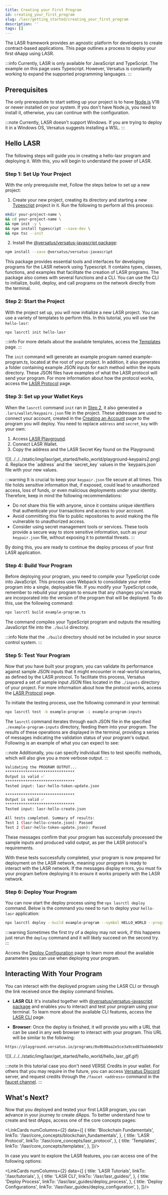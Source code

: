 ```yaml
---
title: Creating your First Program
id: creating_your_first_program
slug: /lasr/getting_started/creating_your_first_program
description: ''
tags: []
---
```



The LASR framework provides an agnostic platform for developers to create contract-based applications. This page outlines a process to deploy your first dAapp using LASR.

:::info
  Currently, LASR is only available for JavaScript and TypeScript. The example on this page uses Typescript. However, Versatus is constantly working to expand the supported programming languages.
:::

## Prerequisites

The only prerequisite to start setting up your project is to have [Node.js](https://nodejs.org/docs/latest/api/synopsis.html) V18 or newer installed on your system. If you don't have Node.js, you need to install it, otherwise, you can continue with the configuration.

:::note
Currently, LASR doesn't support Windows. If you are trying to deploy it in a Windows OS, Versatus suggests installing a WSL.
:::

## Hello LASR

The following steps will guide you in creating a hello-lasr program and deploying it. With this, you will begin to understand the power of LASR.

### Step 1: Set Up Your Project

With the only prerequisite met, Follow the steps below to set up a new project:

1. Create your new project, creating its directory and starting a new [Typescript](https://www.typescriptlang.org/docs/) project in it. Run the following to perform all this process:

```bash copy
mkdir your-project-name \
&& cd your-project-name \
&& npm init -y \
&& npm install typescript --save-dev \
&& npx tsc --init
```

2. Install the [@versatus/versatus-javascript package](https://www.npmjs.com/package/@versatus/versatus-javascript): 

```bash copy
npm install --save @versatus/versatus-javascript
```

This package provides essential tools and interfaces for developing programs for the LASR network using Typescript. It contains types, classes, functions, and examples that facilitate the creation of LASR programs. The package also comes with several functions and a CLI. You can use the CLI to initialize, build, deploy, and call programs on the network directly from the terminal.

### Step 2: Start the Project

With the project set up, you will now initialize a new LASR project. You can use a variety of templates to perform this. In this tutorial, you will use the `hello-lasr`:

```bash copy
npx lasrctl init hello-lasr
```

:::info
For more details about the available templates, access the [Templates](/lasr/core_concepts/templates) page. 
:::

The `init` command will generate an example program named example-program.ts, located at the root of your project. In addition, it also generates a folder containing example JSON inputs for each method within the inputs directory. These JSON files have examples of what the LASR protocol will send your program. For more information about how the protocol works, access the [LASR Protocol](/lasr/core_concepts/lasr_protocol) page.

### Step 3: Set up your Wallet Keys

When the `lasrctl` command `init` ran in [Step 2](#step-2-start-the-project), it also generated a `.lars/wallet/keypairs.json` file in the project. These addresses are used to connect your account, created in the [Creating an Account](/lasr/getting_started/creating_an_account) page to the program you will deploy. You need to replace `address` and `secret_key` with your own:

1. Access [LASR Playground](http://faucet.versatus.io/).
2. Connect LASR Wallet.
3. Copy the address and the LASR Secret Key found on the Playground:
<MediaWrapper>
![](../../../static/img/lasr/get_started/hello_world/playground-keypairs2.png)
</MediaWrapper>
4. Replace the `address` and the `secret_key` values in the `keypairs.json` file with your new values.

:::warning
  It is crucial to keep your `keypair.json` file secure at all times. This file holds sensitive information that, if exposed, could lead to unauthorized access, loss of funds, or even malicious deployments under your identity. 
  Therefore, keep in mind the following recommendations:

  - Do not share this file with anyone, since it contains unique identifiers that authenticate your transactions and access to your account.
  - Avoid committing this file to public repositories to avoid making the file vulnerable to unauthorized access.
  - Consider using secret management tools or services. These tools provide a secure way to store sensitive information, such as your `keypair.json` file, without exposing it to potential threats.
:::

By doing this, you are ready to continue the deploy process of your first LASR application.

### Step 4: Build Your Program

Before deploying your program, you need to compile your TypeScript code into JavaScript. This process uses Webpack to consolidate your entire program into a single, deployable file. If you modify your TypeScript code, remember to rebuild your program to ensure that any changes you've made are incorporated into the version of the program that will be deployed. To do this, use the following command:

```bash copy
npx lasrctl build example-program.ts
```

The command compiles your TypeScript program and outputs the resulting JavaScript file into the `./build` directory.

:::info
  Note that the `./build` directory should not be included in your source control system.
:::

### Step 5: Test Your Program

Now that you have built your program, you can validate its performance against sample JSON inputs that it might encounter in real-world scenarios, as defined by the LASR protocol. To facilitate this process, Versatus prepared a set of sample input JSON files located in the `./inputs` directory of your project. For more information about how the protocol works, access the [LASR Protocol](/lasr/core_concepts/lasr_protocol) page.

To initiate the testing process, use the following command in your terminal:

```bash copy
npx lasrctl test -b example-program -i example-program-inputs
```

The `lasrctl` command iterates through each JSON file in the specified `./example-program-inputs` directory, feeding them into your program. The results of these operations are displayed in the terminal, providing a series of messages indicating the validation status of your program's output. Following is an example of what you can expect to see:

:::note
Additionally, you can specify individual files to test specific methods, which will also give you a more verbose output.
:::

```bash
Validating the PROGRAM OUTPUT...
*******************************
Output is valid ✅ 
*******************************
Tested input: lasr-hello-token-update.json

*******************************
Output is valid ✅ 
*******************************
Tested input: lasr-hello-create.json

All tests completed. Summary of results:
Test 1 (lasr-hello-create.json): Passed
Test 2 (lasr-hello-token-update.json): Passed
```

These messages confirm that your program has successfully processed the sample inputs and produced valid output, as per the LASR protocol's requirements.

With these tests successfully completed, your program is now prepared for deployment on the LASR network, meaning your program is ready to interact with the LASR network. If the messages display errors, you must fix your program before deploying it to ensure it works properly with the LASR network.

### Step 6: Deploy Your Program

You can now start the deploy process using the `npx lasrctl deploy` command. Below is the command you need to run to deploy your `hello-lasr` application:

```bash copy
npx lasrctl deploy --build example-program --symbol HELLO_WORLD --programName MY_FIRST_PROGRAM
```

:::warning
  Sometimes the first try of a deploy may not work, if this happens just rerun the `deploy` command and it will likely succeed on the second try.
:::

Access the [Deploy Configuration](/lasr/lasr_guides/deploy_configuration) page to learn more about the available parameters you can use when deploying your program.

## Interacting With Your Program

You can interact with the deployed program using the LASR CLI or through the link received once the deploy command finishes. 

- **LASR CLI**: It's installed together with  [@versatus/versatus-javascript package](https://www.npmjs.com/package/@versatus/versatus-javascript) and enables you to interact and test your program using your terminal. To learn more about the available CLI features, access the [LASR CLI](/lasr/lasr_guides/cli) page.

- **Browser**: Once the deploy is finished, it will  provide you with a URL that can be used in any web browser to interact with your program. This URL will be similar to the following:

```
https://playground.versatus.io/programs/0x0b90aa2e5ce3a9ced87bab04e04508879c8190b7
```
<MediaWrapper>
![](../../../static/img/lasr/get_started/hello_world/hello_lasr_gif.gif)
</MediaWrapper>

:::note
  In this tutorial case you don't need VERSE Credits in your wallet. For others that you may require in the future, you can access [Versatus Discord](https://discord.com/invite/versatus) server, and request credits through the `/faucet <address>` command in the [faucet channel](https://discord.com/channels/1034112774789414963/1228424731955433493).
:::

## What's Next?

Now that you deployed and tested your first LASR program, you can advance in your journey to create dApps. To better understand how to create and test dApps, access one of the core concepts pages:

<LinkCards numColumns={2} data={[
  { 
    title: 'Blockchain Fundamentals',
    linkTo: '/lasr/core_concepts/blockchain_fundamentals',
  },
  { 
    title: 'LASR Protocol',
    linkTo: '/lasr/core_concepts/lasr_protocol',
  },
  { 
    title: 'Templates',
    linkTo: '/lasr/core_concepts/templates',
  },
]}/>

In case you want to explore the LASR features, you can access one of the following options:

<LinkCards numColumns={2} data={[
  { 
    title: 'LASR Tutorials',
    linkTo: '/lasr/tutorials',
  },
  { 
    title: 'LASR CLI',
    linkTo: '/lasr/lasr_guides/',
  },
  { 
    title: 'Deploy Process',
    linkTo: '/lasr/lasr_guides/deploy_process',
  },
  { 
    title: 'Deploy Configurations',
    linkTo: '/lasr/lasr_guides/deploy_configuration',
  },
]}/>